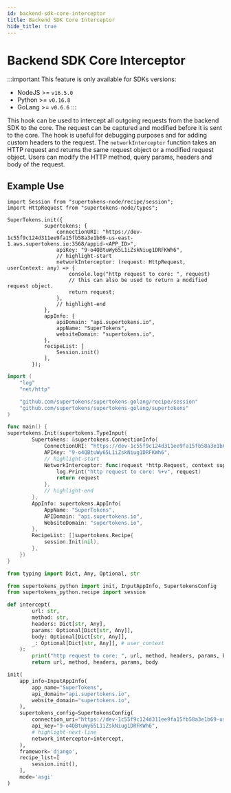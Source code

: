 ```yaml
---
id: backend-sdk-core-interceptor
title: Backend SDK Core Interceptor
hide_title: true
---
```



<!-- COPY DOCS -->
<!-- ./emailpassword/advanced-customizations/backend-sdk-core-interceptor.mdx -->

# Backend SDK Core Interceptor

:::important
This feature is only available for SDKs versions:
- NodeJS >= `v16.5.0`
- Python >= `v0.16.8`
- GoLang >= `v0.6.6`
:::

This hook can be used to intercept all outgoing requests from the backend SDK to the core. The request can be captured and modified before it is sent to the core.
The hook is useful for debugging purposes and for adding custom headers to the request.
The `networkInterceptor` function takes an HTTP request and returns the same request object or a modified request object. 
Users can modify the HTTP method, query params, headers and body of the request.

## Example Use

<BackendSDKTabs>
<TabItem value="nodejs">

```tsx
import Session from "supertokens-node/recipe/session";
import HttpRequest from "supertokens-node/types";

SuperTokens.init({
            supertokens: {
                connectionURI: "https://dev-1c55f9c124d311ee9fa15fb58a3e1b69-us-east-1.aws.supertokens.io:3568/appid-<APP_ID>",
                apiKey: "9-o4QBtuWy65L1iZskNiug1DRFKWh6",
                // highlight-start
                networkInterceptor: (request: HttpRequest, userContext: any) => {
                    console.log("http request to core: ", request)
                    // this can also be used to return a modified request object.
                    return request;
                },
                // highlight-end
            },
            appInfo: {
                apiDomain: "api.supertokens.io",
                appName: "SuperTokens",
                websiteDomain: "supertokens.io",
            },
            recipeList: [
                Session.init()
            ],
        });
```
</TabItem>
<TabItem value="go">

```go
import (
    "log"
    "net/http"

    "github.com/supertokens/supertokens-golang/recipe/session"
    "github.com/supertokens/supertokens-golang/supertokens"
)

func main() {
supertokens.Init(supertokens.TypeInput{
        Supertokens: &supertokens.ConnectionInfo{
            ConnectionURI: "https://dev-1c55f9c124d311ee9fa15fb58a3e1b69-us-east-1.aws.supertokens.io:3568/appid-<APP_ID>",
            APIKey: "9-o4QBtuWy65L1iZskNiug1DRFKWh6",
            // highlight-start
            NetworkInterceptor: func(request *http.Request, context supertokens.UserContext) *http.Request {
				log.Print("http request to core: %+v", request)
				return request
			},
            // highlight-end
        },
        AppInfo: supertokens.AppInfo{
            AppName: "SuperTokens",
            APIDomain: "api.supertokens.io",
            WebsiteDomain: "supertokens.io",
        },
        RecipeList: []supertokens.Recipe{
            session.Init(nil),
        },
    })
}
```
</TabItem>
<TabItem value="python">

```python
from typing import Dict, Any, Optional, str

from supertokens_python import init, InputAppInfo, SupertokensConfig
from supertokens_python.recipe import session

def intercept(
        url: str,
        method: str,
        headers: Dict[str, Any],
        params: Optional[Dict[str, Any]],
        body: Optional[Dict[str, Any]],
        _: Optional[Dict[str, Any]], # user_context
    ):
        print("http request to core: ", url, method, headers, params, body)
        return url, method, headers, params, body

init(
    app_info=InputAppInfo(
        app_name="SuperTokens",
        api_domain="api.supertokens.io",
        website_domain="supertokens.io",
    ),
    supertokens_config=SupertokensConfig(
        connection_uri="https://dev-1c55f9c124d311ee9fa15fb58a3e1b69-us-east-1.aws.supertokens.io:3568/appid-<APP_ID>",
        api_key="9-o4QBtuWy65L1iZskNiug1DRFKWh6",
        # highlight-next-line
        network_interceptor=intercept,
    ),
    framework='django',
    recipe_list=[
        session.init(),
    ],
    mode='asgi'
)
```
</TabItem>
</BackendSDKTabs>